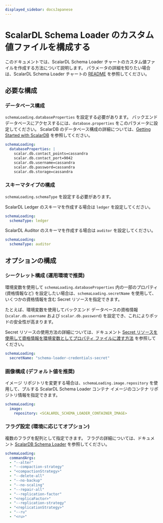 ```yaml
---
displayed_sidebar: docsJapanese
---
```


# ScalarDL Schema Loader のカスタム値ファイルを構成する


<TranslationBanner />

このドキュメントでは、ScalarDL Schema Loader チャートのカスタム値ファイルを作成する方法について説明します。 パラメータの詳細を知りたい場合は、ScalarDL Schema Loader チャートの [README](https://github.com/scalar-labs/helm-charts/blob/main/charts/schema-loading/README.md) を参照してください。

## 必要な構成

### データベース構成

`schemaLoading.databaseProperties` を設定する必要があります。 バックエンド データベースにアクセスするには、`database.properties` をこのパラメータに設定してください。 ScalarDB のデータベース構成の詳細については、[Getting Started with ScalarDB](https://scalardb.scalar-labs.com/docs/latest/getting-started-with-scalardb) を参照してください。

```yaml
schemaLoading:
  databaseProperties: |
    scalar.db.contact_points=cassandra
    scalar.db.contact_port=9042
    scalar.db.username=cassandra
    scalar.db.password=cassandra
    scalar.db.storage=cassandra
```

### スキーマタイプの構成

`schemaLoading.schemaType` を設定する必要があります。

ScalarDL Ledger のスキーマを作成する場合は `ledger` を設定してください。

```yaml
schemaLoading:
  schemaType: ledger
```

ScalarDL Auditor のスキーマを作成する場合は `auditor` を設定してください。

```yaml
schemaLoading:
  schemaType: auditor
```

## オプションの構成

### シークレット構成 (運用環境で推奨)

環境変数を使用して `schemaLoading.databaseProperties` 内の一部のプロパティ (資格情報など) を設定したい場合は、`schemaLoading.secretName` を使用して、いくつかの資格情報を含む Secret リソースを指定できます。

たとえば、環境変数を使用してバックエンド データベースの資格情報 (`scalar.db.username` および `scalar.db.password`) を設定でき、これによりポッドの安全性が高まります。

Secret リソースの使用方法の詳細については、ドキュメント [Secret リソースを使用して資格情報を環境変数としてプロパティ ファイルに渡す方法](use-secret-for-credentials.mdx) を参照してください。

```yaml
schemaLoading:
  secretName: "schema-loader-credentials-secret"
```

### 画像構成 (デフォルト値を推奨)

イメージ リポジトリを変更する場合は、`schemaLoading.image.repository` を使用して、プルする ScalarDL Schema Loader コンテナ イメージのコンテナ リポジトリ情報を指定できます。

```yaml
schemaLoading:
  image:
    repository: <SCALARDL_SCHEMA_LOADER_CONTAINER_IMAGE>
```

### フラグ設定 (環境に応じてオプション)

複数のフラグを配列として指定できます。 フラグの詳細については、ドキュメント [ScalarDB Schema Loader](https://scalardb.scalar-labs.com/docs/latest/schema-loader) を参照してください。

```yaml
schemaLoading:
  commandArgs:
  - "--alter"
  - "--compaction-strategy"
  - "<compactionStrategy>"
  - "--delete-all"
  - "--no-backup"
  - "--no-scaling"
  - "--repair-all"
  - "--replication-factor"
  - "<replicaFactor>"
  - "--replication-strategy"
  - "<replicationStrategy>"
  - "--ru"
  - "<ru>"
```

